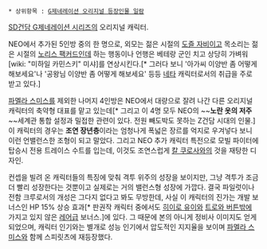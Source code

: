  * 상위항목 : [[G제네레이션 오리지널 등장인물 일람]]

[[SD건담 G제네레이션 시리즈]]의 오리지널 캐릭터.

NEO에서 추가된 5인방 중의 한 명으로, 외모는 젊은 시절의 [[도즐 자비]]이고 목소리는 젊은 시절의 [[노리스 팩커드]]인데 하는 행동이나 언행은 베테랑 군인 치고 상당히 가벼워 [wiki: "미하일 카민스키" 미샤]를 연상시킨다.[* 그러다 보니 '아가씨 이양반 좀 어떻게 해보세요'나 '공왕님 이양반 좀 어떻게 해보세요' 등등 [[네타]] 캐릭터로서의 취급을 주로 받고 있다.]

[[파멜라 스미스]]를 제외한 나머지 4인방은 NEO에서 대량으로 잘려 나간 다른 오리지널 캐릭터의 축약형 대표를 맡고 있는데[* 그리고 이 4명 모두 NEO의 ~~'''노란 옷의 저주'''~~세계관 통합 설정과 밀접한 관련이 있다. 전원 빼도박도 못하는 Z건담 시대의 인물.] 이 캐릭터의 경우는 '''조연 장년층'''이라는 엄청나게 폭넓은 장르를 억지로 우겨넣다 보니 이런 언밸런스한 조형이 되고 말았다. 그리고 NEO 추가 캐릭터 특전으로 모빌 파이터에 탑승시 전용 트레이스 수트를 입는데, 이것도 조연스럽게 [[칼 쿠로사와]]의 것을 재탕한 디자인.

컨셉을 빌려 온 캐릭터들의 특징에 맞춰 격투 위주의 성장을 보이지만, 그냥 격투가 조금 더 빨리 성장한다는 것뿐이고 실제로는 거의 밸런스형 성장에 가깝다. 결국 파일럿이나 전함 크루로서의 개성은 그다지 없다고 봐도 무방한데, 사실 이 캐릭터의 진가는 개발 보너스인 HP 15% 상승 효과[* 판권작 캐릭터 중에서도 [[히이로 유이]]와 [[트로와 버튼]]밖에 가지고 있지 않은 [[레어]]급 보너스.]에 있다. 그 때문에 본의 아니게 정비사 이미지도 얻게 되었으며, 캐릭터 인기와는 별개로 성능 인기에서 압도적인 지지율을 보이며 [[파멜라 스미스]]와 함께 스피릿츠에 재등장했다.
